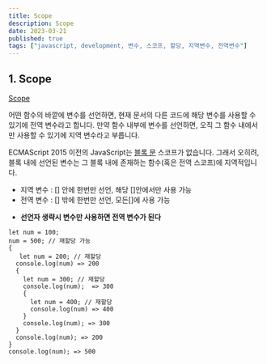 ```yaml
---
title: Scope
description: Scope
date: 2023-03-21
published: true
tags: ["javascript, development, 변수, 스코프, 할당, 지역변수, 전역변수"]
---
```


## 1. Scope

[Scope](https://developer.mozilla.org/ko/docs/Web/JavaScript/Guide/Grammar_and_Types#%EB%B3%80%EC%88%98_%EC%8A%A4%EC%BD%94%ED%94%84)

어떤 함수의 바깥에 변수를 선언하면, 현재 문서의 다른 코드에 해당 변수를 사용할 수 있기에 전역 변수라고 합니다. 만약 함수 내부에 변수를 선언하면, 오직 그 함수 내에서만 사용할 수 있기에 지역 변수라고 부릅니다.

ECMAScript 2015 이전의 JavaScript는 [블록 문](https://developer.mozilla.org/ko/docs/Web/JavaScript/Guide/Control_flow_and_error_handling#block_%EB%AC%B8) 스코프가 없습니다. 그래서 오히려, 블록 내에 선언된 변수는 그 블록 내에 존재하는 함수(혹은 전역 스코프)에 지역적입니다.

- 지역 변수 : [] 안에 한번만 선언, 해당 []안에서만 사용 가능
- 전역 변수 : [] 밖에 한번만 선언, 모든[]에 사용 가능

* **선언자 생략시 변수만 사용하면 전역 변수가 된다**

```
let num = 100;
num = 500; // 재할당 가능
{
   let num = 200; // 재할당
  console.log(num) => 200
  {
    let num = 300; // 재할당
    console.log(num);  => 300
    {
      let num = 400; // 재할당
      console.log(num) => 400
    }
    console.log(num); => 300
  }
  console.log(num); => 200
}
console.log(num); => 500
```
